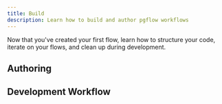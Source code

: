 ```yaml
---
title: Build
description: Learn how to build and author pgflow workflows
---
```



Now that you've created your first flow, learn how to structure your code, iterate on your flows, and clean up during development.

## Authoring

<CardGrid>
  <LinkCard
    title="Organize flow code"
    href="/build/authoring/organize-flow-code/"
    description="Structure your flows and tasks for maintainability and reusability"
  />
  <LinkCard
    title="Create reusable tasks"
    href="/build/authoring/create-reusable-tasks/"
    description="Build composable task functions that can be shared across flows"
  />
  <LinkCard
    title="Process arrays in parallel"
    href="/build/authoring/process-arrays-in-parallel/"
    description="Process arrays of data in parallel using map steps"
  />
</CardGrid>

## Development Workflow

<CardGrid>
  <LinkCard
    title="Version flows"
    href="/build/version-flows/"
    description="Create new flow versions when making structural changes"
  />
  <LinkCard
    title="Delete flows"
    href="/build/delete-flows/"
    description="Clean up test flows during development (never use in production)"
  />
</CardGrid>
